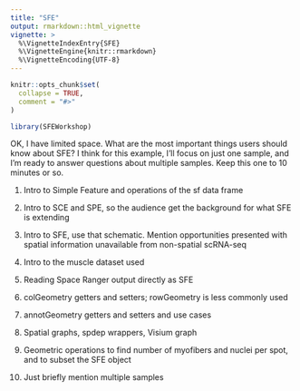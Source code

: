 ```yaml
---
title: "SFE"
output: rmarkdown::html_vignette
vignette: >
  %\VignetteIndexEntry{SFE}
  %\VignetteEngine{knitr::rmarkdown}
  %\VignetteEncoding{UTF-8}
---
```


```r
knitr::opts_chunk$set(
  collapse = TRUE,
  comment = "#>"
)
```

```r
library(SFEWorkshop)
```

OK, I have limited space. What are the most important things users should know about SFE? I think for this example, I'll focus on just one sample, and I'm ready to answer questions about multiple samples. Keep this one to 10 minutes or so.

1. Intro to Simple Feature and operations of the sf data frame
2. Intro to SCE and SPE, so the audience get the background for what SFE is extending
3. Intro to SFE, use that schematic. Mention opportunities presented with spatial information unavailable from non-spatial scRNA-seq
4. Intro to the muscle dataset used

1. Reading Space Ranger output directly as SFE
2. colGeometry getters and setters; rowGeometry is less commonly used
3. annotGeometry getters and setters and use cases
4. Spatial graphs, spdep wrappers, Visium graph
5. Geometric operations to find number of myofibers and nuclei per spot, and to subset the SFE object
5. Just briefly mention multiple samples
